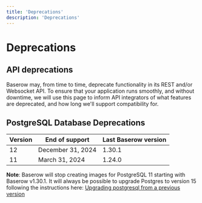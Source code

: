 ```yaml
---
title: 'Deprecations'
description: 'Deprecations'
---
```


# Deprecations

## API deprecations

Baserow may, from time to time, deprecate functionality in its REST and/or Websocket 
API. To ensure that your application runs smoothly, and without downtime, we will use this
page to inform API integrators of what features are deprecated, and how long we'll
support compatibility for.


## PostgreSQL Database Deprecations

| Version | End of support       | Last Baserow version |
|---------|----------------------|----------------------|
| 12      | December 31, 2024    | 1.30.1               |
| 11      | March 31, 2024       | 1.24.0               |


**Note**: Baserow will stop creating images for PostgreSQL 11 starting with Baserow 
v1.30.1. It will always be possible to upgrade Postgres to version 15 following the 
instructions here:
[Upgrading postgresql from a previous version](../installation%2Finstall-with-docker.md#upgrading-postgresql-database-from-a-previous-version)

